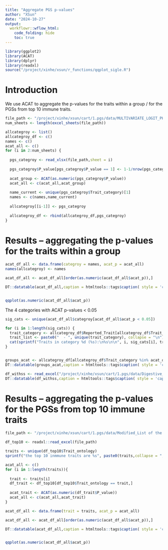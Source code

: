 ```yaml
---
title: "Aggregate PGS p-values"
author: "XSun"
date: "2024-10-27"
output:
  workflowr::wflow_html:
    code_folding: hide
    toc: true
---
```


```r
library(ggplot2)
library(ACAT)
library(dplyr)
library(readxl)
source("/project/xinhe/xsun/r_functions/qqplot_sigle.R")
```

# Introduction

We use ACAT to aggregate the p-values for the traits within a group / for the PGSs from top 10 immune traits.


```r
file_path <- "/project/xinhe/xsun/cart/1.pgs/data/MULTIVARIATE_LOGIT_PHENOTYPE_for_XS.xlsx"
num_sheets <- length(excel_sheets(file_path))

allcategroy <- list()
allcategroy_df <- c()
names <- c()
acat_all <- c()
for (i in 2:num_sheets) {
  
  pgs_categroy <- read_xlsx(file_path,sheet = i)
  
  pgs_categroy$P_value[pgs_categroy$P_value == 1] <- 1-1/nrow(pgs_categroy)
  
  acat_group <- ACAT(as.numeric(pgs_categroy$P_value))
  acat_all <- c(acat_all,acat_group)
  
  name_current <- unique(pgs_categroy$Trait_category)[1]
  names <- c(names,name_current)
  
  allcategroy[[i-1]] <- pgs_categroy
  
  allcategroy_df <- rbind(allcategroy_df,pgs_categroy)
}


```


# Results -- aggregating the p-values for the traits within a group

```r

acat_df_all <- data.frame(categroy = names, acat_p = acat_all)
names(allcategroy) <- names

acat_df_all <- acat_df_all[order(as.numeric(acat_df_all$acat_p)),]

DT::datatable(acat_df_all,caption = htmltools::tags$caption( style = 'caption-side: left; text-align: left; color:black;  font-size:150% ;','ACAT p-values for each group'),options = list(pageLength = 10) )


qqplot(as.numeric(acat_df_all$acat_p))
```

The 4 categories with ACAT p-values < 0.05


```r

sig_cats <- unique(acat_df_all$categroy[acat_df_all$acat_p < 0.05])

for (i in 1:length(sig_cats)) {
  trait_category <- allcategroy_df$Reported_Trait[allcategroy_df$Trait_category %in% sig_cats[i]]
  trait_list <- paste0("  - ", unique(trait_category), collapse = "\n")
  cat(sprintf("Traits in category %d (%s):\n%s\n\n", i, sig_cats[i], trait_list))
}


groups_acat <- allcategroy_df[allcategroy_df$Trait_category %in% acat_df_all$categroy[acat_df_all$acat_p < 0.05],]
DT::datatable(groups_acat,caption = htmltools::tags$caption( style = 'caption-side: left; text-align: left; color:black;  font-size:150% ;','The 4 groups with ACAT p-values < 0.05'),options = list(pageLength = 10) )

df_withss <- read_excel("/project/xinhe/xsun/cart/1.pgs/data/Digestive_Immune_metabolic_disorders_sample_size.xlsx")
DT::datatable(df_withss,caption = htmltools::tags$caption( style = 'caption-side: left; text-align: left; color:black;  font-size:150% ;','Details for Digestive_Immune_metabolic_disorders'),options = list(pageLength = 5) )

```



# Results -- aggregating the p-values for the PGSs from top 10 immune traits

```r

file_path <- "/project/xinhe/xsun/cart/1.pgs/data/Modified_List of the top 10 immune diseases.xlsx"

df_top10 <- readxl::read_excel(file_path)

traits <- unique(df_top10$Trait_ontology)
sprintf("the top 10 inmmune traits are %s", paste0(traits,collapse = ", "))

acat_all <- c()
for (i in 1:length(traits)){
  
  trait <- traits[i]
  df_trait <- df_top10[df_top10$Trait_ontology == trait,]
  
  acat_trait <- ACAT(as.numeric(df_trait$P_value))
  acat_all <- c(acat_all,acat_trait)
}

acat_df_all <- data.frame(trait = traits, acat_p = acat_all)

acat_df_all <- acat_df_all[order(as.numeric(acat_df_all$acat_p)),]

DT::datatable(acat_df_all,caption = htmltools::tags$caption( style = 'caption-side: left; text-align: left; color:black;  font-size:150% ;','ACAT p-values for each trait'),options = list(pageLength = 10) )


qqplot(as.numeric(acat_df_all$acat_p))
```
